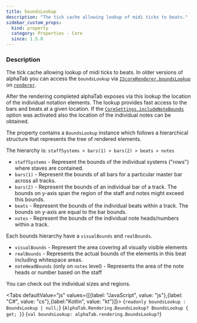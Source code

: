 ```yaml
---
title: boundsLookup
description: "The tick cache allowing lookup of midi ticks to beats."
sidebar_custom_props:
  kind: property
  category: Properties - Core
  since: 1.5.0
---
```



<SinceBadge since="1.5.0" />

<PropertyDescription />

### Description
The tick cache allowing lookup of midi ticks to beats. In older versions of alphaTab you can access the `boundsLookup` via [`IScoreRenderer.boundsLookup`](/docs/reference/types/rendering/iscorerenderer/boundslookup) on [`renderer`](/docs/reference/types/alphatabapibase/renderer).

After the rendering completed alphaTab exposes via this lookup the location of the individual
notation elements. The lookup provides fast access to the bars and beats at a given location.
If the [`CoreSettings.includeNoteBounds`](/docs/reference/settings/core/includenotebounds) option was activated also the location of the individual notes can be obtained.

The property contains a `BoundsLookup` instance which follows a hierarchical structure that represents
the tree of rendered elements.

The hierarchy is: `staffSystems > bars(1) > bars(2) > beats > notes`

* `staffSystems` - Represent the bounds of the individual systems ("rows") where staves are contained.
* `bars(1)` - Represent the bounds of all bars for a particular master bar across all tracks.
* `bars(2)` - Represent the bounds of an individual bar of a track. The bounds on y-axis span the region of the staff and notes might exceed this bounds.
* `beats` - Represent the bounds of the individual beats within a track. The bounds on y-axis are equal to the bar bounds.
* `notes` - Represent the bounds of the individual note heads/numbers within a track.

Each bounds hierarchy have a `visualBounds` and `realBounds`.

* `visualBounds` - Represent the area covering all visually visible elements
* `realBounds` - Represents the actual bounds of the elements in this beat including whitespace areas.
* `noteHeadBounds` (only on `notes` level) - Represents the area of the note heads or number based on the staff

You can check out the individual sizes and regions.

<Tabs defaultValue="js" values={[{label: "JavaScript", value: "js"},{label: "C#", value: "cs"},{label:"Kotlin", value: "kt"}]}>
<TabItem value="js">
<CodeBlock language="ts">{`readonly boundsLookup : BoundsLookup | null;`}</CodeBlock>
</TabItem>
<TabItem value="cs">
<CodeBlock language="csharp">{`AlphaTab.Rendering.BoundsLookup? BoundsLookup { get; }`}</CodeBlock>
</TabItem>
<TabItem value="kt">
<CodeBlock language="kotlin">{`val boundsLookup: alphaTab.rendering.BoundsLookup?`}</CodeBlock>
</TabItem>
</Tabs>



<ManualDocs />
